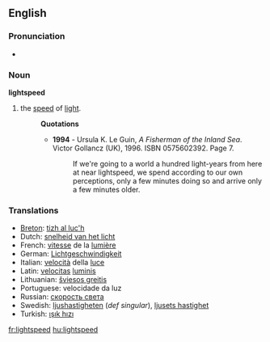 ==English==

===Pronunciation===
* {{audio|en-us-lightspeed.ogg|Audio (US)}}

===Noun===
'''lightspeed'''

# the [[speed]] of [[light]].
#: '''Quotations'''
#:* '''1994''' - Ursula K. Le Guin, ''A Fisherman of the Inland Sea''. Victor Gollancz (UK), 1996. ISBN 0575602392. Page 7.
#:*: If we're going to a world a hundred light-years from here at near lightspeed, we spend according to our own perceptions, only a few minutes doing so and arrive only a few minutes older.

===Translations===
{{rfc-level|Translations at L3+ (AutoFormat would have corrected level of Translations)}}
* [[Breton]]: [[tizh al luc'h]]
* Dutch: [[snelheid van het licht]] {{f}}
* French: [[vitesse]] de la [[lumière]] {{f}}
* German: [[Lichtgeschwindigkeit]] {{f}}
* Italian: [[velocità]] della [[luce]] {{f}}
* Latin: [[velocitas]] [[lumen|luminis]] {{f}}
* Lithuanian: [[šviesos greitis]] {{m}}
* Portuguese: velocidade da luz {{f}}
* Russian: [[скорость света]] {{f}}
* Swedish: [[ljushastigheten]] (''def singular''), [[ljusets hastighet]]
* Turkish: [[ışık hızı]] {{f}}

[[fr:lightspeed]]
[[hu:lightspeed]]